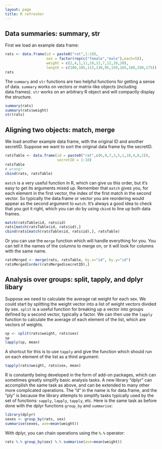 ```yaml
---
layout: page
title: R refresher
---
```



## Data summaries: summary, str

First we load an example data frame:

```r
rats <- data.frame(id = paste0("rat",1:10),  
                   sex = factor(rep(c("female","male"),each=5)),
                   weight = c(2,4,1,11,18,12,7,12,19,20),
                   length = c(100,105,115,130,95,150,165,180,190,175))
rats
```

The `summary` and `str` functions are two helpful functions for getting a sense of data. `summary` works on vectors or matrix-like objects (including data.frames). `str` works on an arbitrary R object and will compactly display the structure.

```r
summary(rats)
summary(rats$weight)
str(rats)
```

## Aligning two objects: match, merge

We load another example data frame, with the original ID and another secretID. Suppose we want to sort the original data frame by the secretID.

```r
ratsTable <- data.frame(id = paste0("rat",c(6,9,7,3,5,1,10,4,8,2)),
                        secretID = 1:10)
ratsTable
# wrong!
cbind(rats, ratsTable)
```

`match` is a very useful function in R, which can give us this order, but it's easy to get its arguments mixed up. Remember that `match` gives you, for each element in the first vector, the index of the first match in the second vector. So typically the data.frame or vector you are reordering would appear as the second argument to `match`. It's always a good idea to check that you got it right, which you can do by using `cbind` to line up both data frames.

```r
match(ratsTable$id, rats$id)
rats[match(ratsTable$id, rats$id),] 
cbind(rats[match(ratsTable$id, rats$id),], ratsTable)
```

Or you can use the `merge` function which will handle everything for you. You can tell it the names of the columns to merge on, or it will look for columns with the same name.

```r
ratsMerged <- merge(rats, ratsTable, by.x="id", by.y="id")
ratsMerged[order(ratsMerged$secretID),]
```

## Analysis over groups: split, tapply, and dplyr libary

Suppose we need to calculate the average rat weight for each sex. We could start by splitting the weight vector into a list of weight vectors divided by sex. `split` is a useful function for breaking up a vector into groups defined by a second vector, typically a factor. We can then use the `lapply` function to calculate the average of each element of the list, which are vectors of weights.

```r
sp <- split(rats$weight, rats$sex)
sp
lapply(sp, mean)
```

A shortcut for this is to use `tapply` and give the function which should run on each element of the list as a third argument:

```r
tapply(rats$weight, rats$sex, mean)
```

R is constantly being developed in the form of add-on packages, which can sometimes greatly simplify basic analysis tasks. A new library "dplyr" can accomplish the same task as above, and can be extended to many other more complicated operations. The "d" in the name is for data.frame, and the "ply" is because the library attempts to simplify tasks typically used by the set of functions: `sapply`, `lapply`, `tapply`, etc. Here is the same task as before done with the dplyr functions `group_by` and `summarise`:

```r
library(dplyr)
sexes <- group_by(rats, sex)
summarise(sexes, ave=mean(weight))
```

With dplyr, you can chain operations using the `%.%` operator:

```r
rats %.% group_by(sex) %.% summarise(ave=mean(weight))
```
